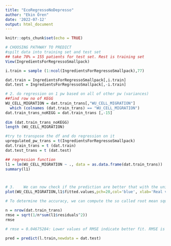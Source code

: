 ```yaml
---
title: "EcoRegressoNoDepresso"
author: "Ekin Ören"
date: '2022-07-12'
output: html_document
---
```


```r
knitr::opts_chunk$set(echo = TRUE)
```


```r
# CHOOSING PATHWAY TO PREDICT
#spilt data into training set and test set
## take 70% = 155 patients for test set. Rest is training set 
View(IngredientsForRegressoSmallpack)

i.train = sample (1:ncol(IngredientsForRegressoSmallpack),77)

dat.train = IngredientsForRegressoSmallpack[,i.train]
dat.test = IngredientsForRegressoSmallpack[,-i.train]

# 2. do regression on 1 pw based on all of other pw (variances)
##find row no of KEGG 
WU_CELL_MIGRATION = dat.train_trans[,"WU_CELL_MIGRATION"]
  which (colnames (dat.train_trans) == "WU_CELL_MIGRATION")
dat.train_trans_noKEGG = dat.train_trans [,-15]
  
dim (dat.train_trans_noKEGG)
length (WU_CELL_MIGRATION)

#try to transpose the df and do regression on it 
upregulated_pw_trans = t(IngredientsForRegressoSmallpack)
dat.train_trans = t (dat.train)
dat.test_trans = t (dat.test)

## regression function
l1 = lm(WU_CELL_MIGRATION ~ ., data = as.data.frame(dat.train_trans))
summary(l1)



# 3.	We can now check if the prediction are better that with the univariate model
plot(WU_CELL_MIGRATION,l1$fitted.values,pch=20,col='blue', xlab='Real values',ylab='Predicted values');abline(0,1,col='red')

# To determine the accuracy, we can compute the so called root mean squared error (RMSE)

n = nrow(dat.train_trans)
rmse = sqrt(1/n*sum(l1$residuals^2))
rmse

# rmse = 0.04675284: Lower values of RMSE indicate better fit. RMSE is a good measure of how accurately the model predicts the response.


```
```r

pred = predict(l.train,newdata = dat.test)

```




